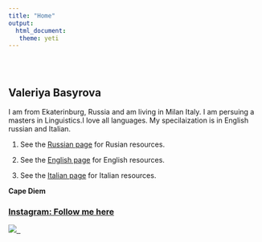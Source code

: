 ---
title: "Home"
output: 
  html_document:
   theme: yeti
---

```{=html}
<style type="text/css">
.title {
  display: none;
}

#getting-started img {
  margin-right: 10px;
}

</style>
```
<div class="row" style="padding-top: 30px;">

::: col-sm-6
# Valeriya Basyrova
I am from  Ekaterinburg, Russia and am living in Milan Italy. I am persuing a masters in Linguistics.I love all languages. My specilaization is in English russian and Italian.

1.  See the [Russian page](https://ongevic.github.io/V-I-C-T-O-R/Journal.html) for Rusian resources.

1.  See the [English page](https://ongevic.github.io/V-I-C-T-O-R/Journal.html) for English resources.

1.  See the [Italian page](https://ongevic.github.io/V-I-C-T-O-R/Journal.html) for Italian resources.

**Cape Diem**
:::

::: col-sm-6
### [Instagram: Follow me here](https://www.instagram.com/valeriya_basyrova/)

<a href = "https://www.linkedin.com/in/victor-ongera-156394114/">![](images/234833699_192019052967777_8021854750890617407_n.jpg) ![]() ![]()</a>
:::
